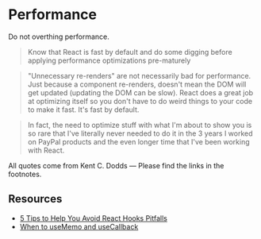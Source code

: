 
<Meta title="Performance" component={Performance} />

# Performance

Do not overthing performance.

> Know that React is fast by default and do some digging before applying performance optimizations pre-maturely

> "Unnecessary re-renders" are not necessarily bad for performance. Just because a component re-renders, doesn't mean the DOM will get updated (updating the DOM can be slow). React does a great job at optimizing itself so you don't have to do weird things to your code to make it fast. It's fast by default.

> In fact, the need to optimize stuff with what I'm about to show you is so rare that I've literally never needed to do it in the 3 years I worked on PayPal products and the even longer time that I've been working with React.

All quotes come from Kent C. Dodds &mdash; Please find the links in the footnotes.

## Resources

- [5 Tips to Help You Avoid React Hooks Pitfalls](https://kentcdodds.com/blog/react-hooks-pitfalls)
- [When to useMemo and useCallback](https://kentcdodds.com/blog/usememo-and-usecallback)
